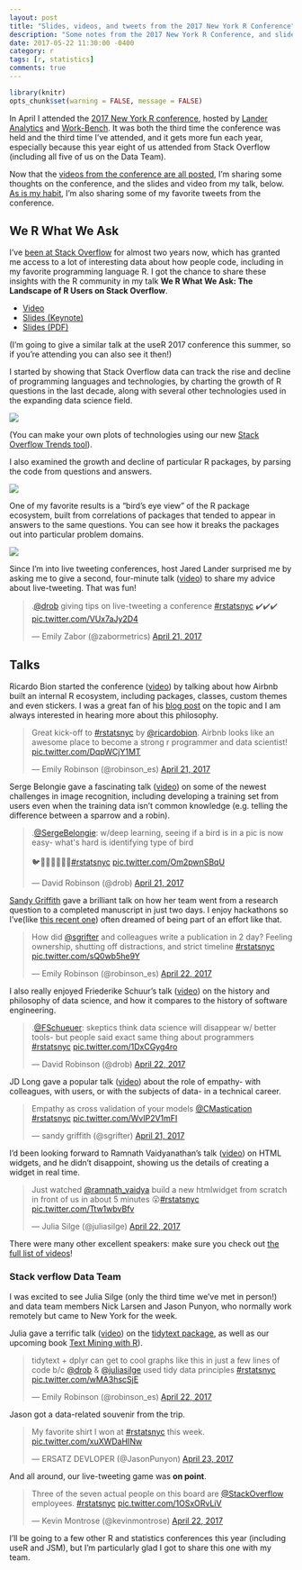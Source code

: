 ```yaml
---
layout: post
title: "Slides, videos, and tweets from the 2017 New York R Conference"
description: "Some notes from the 2017 New York R Conference, and slides and video from my talk."
date: 2017-05-22 11:30:00 -0400
category: r
tags: [r, statistics]
comments: true
---
```


```r
library(knitr)
opts_chunk$set(warning = FALSE, message = FALSE)
```

In April I attended the [2017 New York R conference](http://www.work-bench.com/blog/2017/05/16/highlights-from-the-2017-r-conference/), hosted by [Lander Analytics](https://www.landeranalytics.com/) and [Work-Bench](https://www.work-bench.com/about). It was both the third time the conference was held and the third time I've attended, and it gets more fun each year, especially because this year eight of us attended from Stack Overflow (including all five of us on the Data Team).

Now that the [videos from the conference are all posted](http://www.rstats.nyc/2017), I'm sharing some thoughts on the conference, and the slides and video from my talk, below. [As is my habit](http://varianceexplained.org/r/user-jsm-conferences/), I'm also sharing some of my favorite tweets from the conference.

## We R What We Ask

I've [been at Stack Overflow](http://varianceexplained.org/r/year_data_scientist/) for almost two years now, which has granted me access to a lot of interesting data about how people code, including in my favorite programming language R. I got the chance to share these insights with the R community in my talk **We R What We Ask: The Landscape of R Users on Stack Overflow**.

* [Video](https://www.youtube.com/watch?v=WEwFckGPRzU)
* [Slides (Keynote)](https://www.dropbox.com/s/kimx2mm75r6aj6b/WeRWhatWeAsk-DavidRobinson.key?dl=1)
* [Slides (PDF)](https://www.dropbox.com/s/g3evox3uxrww50b/WeRWhatWeAsk-DavidRobinson.pdf?dl=1)

(I'm going to give a similar talk at the useR 2017 conference this summer, so if you're attending you can also see it then!)

I started by showing that Stack Overflow data can track the rise and decline of programming languages and technologies, by charting the growth of R questions in the last decade, along with several other technologies used in the expanding data science field. 

![](https://www.dropbox.com/s/6hz03phk89nov0x/growth-languages.png?dl=1)

(You can make your own plots of technologies using our new [Stack Overflow Trends tool](https://insights.stackoverflow.com/trends)).

I also examined the growth and decline of particular R packages, by parsing the code from questions and answers.

![](https://www.dropbox.com/s/3t1r9q7qv92a2u9/r-packages.png?dl=1)

One of my favorite results is a "bird's eye view" of the R package ecosystem, built from correlations of packages that tended to appear in answers to the same questions. You can see how it breaks the packages out into particular problem domains.

![](https://www.dropbox.com/s/nu3xn6ai54phj0v/ecosystem.png?dl=1)

Since I'm into live tweeting conferences, host Jared Lander surprised me by asking me to give a second, four-minute talk ([video](https://www.youtube.com/watch?v=pxwGIZlPKT0)) to share my advice about live-tweeting. That was fun!

<blockquote class="twitter-tweet" data-lang="en"><p lang="en" dir="ltr">.<a href="https://twitter.com/drob">@drob</a> giving tips on live-tweeting a conference <a href="https://twitter.com/hashtag/rstatsnyc?src=hash">#rstatsnyc</a> ✔️✔️✔️ <a href="https://t.co/VUx7aJy2D4">pic.twitter.com/VUx7aJy2D4</a></p>&mdash; Emily Zabor (@zabormetrics) <a href="https://twitter.com/zabormetrics/status/855518845779496961">April 21, 2017</a></blockquote>

## Talks

Ricardo Bion started the conference ([video](https://www.youtube.com/watch?v=70luTZU-D3E)) by talking about how Airbnb built an internal R ecosystem, including packages, classes, custom themes and even stickers. I was a great fan of his [blog post](https://medium.com/airbnb-engineering/using-r-packages-and-education-to-scale-data-science-at-airbnb-906faa58e12d) on the topic and I am always interested in hearing more about this philosophy.

<blockquote class="twitter-tweet" data-lang="en"><p lang="en" dir="ltr">Great kick-off to <a href="https://twitter.com/hashtag/rstatsnyc?src=hash">#rstatsnyc</a> by <a href="https://twitter.com/ricardobion">@ricardobion</a>. Airbnb looks like an awesome place to become a strong r programmer and data scientist! <a href="https://t.co/DqpWCjY1MT">pic.twitter.com/DqpWCjY1MT</a></p>&mdash; Emily Robinson (@robinson_es) <a href="https://twitter.com/robinson_es/status/855415998538711042">April 21, 2017</a></blockquote>
<script async src="https://platform.twitter.com/widgets.js" charset="utf-8"></script>

Serge Belongie gave a fascinating talk ([video](https://www.youtube.com/watch?v=mD5cuMza6Rc&feature=youtu.be)) on some of the newest challenges in image recognition, including developing a training set from users even when the training data isn't common knowledge (e.g. telling the difference between a sparrow and a robin).

<blockquote class="twitter-tweet" data-lang="en"><p lang="en" dir="ltr">.<a href="https://twitter.com/SergeBelongie">@SergeBelongie</a>: w/deep learning, seeing if a bird is in a pic is now easy- what&#39;s hard is identifying type of bird<br><br>🐦🐔🐧🐤🦆🦅🦉<a href="https://twitter.com/hashtag/rstatsnyc?src=hash">#rstatsnyc</a> <a href="https://t.co/Om2pwnSBqU">pic.twitter.com/Om2pwnSBqU</a></p>&mdash; David Robinson (@drob) <a href="https://twitter.com/drob/status/855418188015824900">April 21, 2017</a></blockquote>
<script async src="https://platform.twitter.com/widgets.js" charset="utf-8"></script>

[Sandy Griffith](http://www.sandradgriffith.com/) gave a brilliant talk on how her team went from a research question to a completed manuscript in just two days. I enjoy hackathons so I've(like [this recent one](http://varianceexplained.org/programming/tagger-news/))  often dreamed of being part of an effort like that.

<blockquote class="twitter-tweet" data-lang="en"><p lang="en" dir="ltr">How did <a href="https://twitter.com/sgrifter">@sgrifter</a> and colleagues write a publication in 2 day? Feeling ownership, shutting off distractions, and strict timeline <a href="https://twitter.com/hashtag/rstatsnyc?src=hash">#rstatsnyc</a> <a href="https://t.co/sQ0wb5he9Y">pic.twitter.com/sQ0wb5he9Y</a></p>&mdash; Emily Robinson (@robinson_es) <a href="https://twitter.com/robinson_es/status/855789522671611905">April 22, 2017</a></blockquote>
<script async src="https://platform.twitter.com/widgets.js" charset="utf-8"></script>

I also really enjoyed Friederike Schuur's talk ([video](https://www.youtube.com/watch?v=xcLjjeKzU-c&feature=youtu.be)) on the history and philosophy of data science, and how it compares to the history of software engineering.

<blockquote class="twitter-tweet" data-lang="en"><p lang="en" dir="ltr">.<a href="https://twitter.com/FSchueuer">@FSchueuer</a>: skeptics think data science will disappear w/ better tools- but people said exact same thing about programmers <a href="https://twitter.com/hashtag/rstatsnyc?src=hash">#rstatsnyc</a> <a href="https://t.co/1DxCGyg4ro">pic.twitter.com/1DxCGyg4ro</a></p>&mdash; David Robinson (@drob) <a href="https://twitter.com/drob/status/855792035554627586">April 22, 2017</a></blockquote>
<script async src="//platform.twitter.com/widgets.js" charset="utf-8"></script>

JD Long gave a popular talk ([video](https://www.youtube.com/watch?v=P7VnKgVMLvY)) about the role of empathy- with colleagues, with users, or with the subjects of data- in a technical career.

<blockquote class="twitter-tweet" data-lang="en"><p lang="en" dir="ltr">Empathy as cross validation of your models <a href="https://twitter.com/CMastication">@CMastication</a> <a href="https://twitter.com/hashtag/rstatsnyc?src=hash">#rstatsnyc</a> <a href="https://t.co/WvIP2V1mFI">pic.twitter.com/WvIP2V1mFI</a></p>&mdash; sandy griffith (@sgrifter) <a href="https://twitter.com/sgrifter/status/855499687041937408">April 21, 2017</a></blockquote>

I'd been looking forward to Ramnath Vaidyanathan's talk ([video](https://www.youtube.com/watch?v=gf6KrnXLs9I)) on HTML widgets, and he didn't disappoint, showing us the details of creating a widget in real time.

<blockquote class="twitter-tweet" data-lang="en"><p lang="en" dir="ltr">Just watched <a href="https://twitter.com/ramnath_vaidya">@ramnath_vaidya</a> build a new htmlwidget from scratch in front of us in about 5 minutes 😮<a href="https://twitter.com/hashtag/rstatsnyc?src=hash">#rstatsnyc</a> <a href="https://t.co/Ttw1wbvBfv">pic.twitter.com/Ttw1wbvBfv</a></p>&mdash; Julia Silge (@juliasilge) <a href="https://twitter.com/juliasilge/status/855799239200387073">April 22, 2017</a></blockquote>

There were many other excellent speakers: make sure you check out [the full list of videos](http://www.rstats.nyc/2017)!

### Stack verflow Data Team

I was excited to see Julia Silge (only the third time we've met in person!) and data team members Nick Larsen and Jason Punyon, who normally work remotely but came to New York for the week.

Julia gave a terrific talk ([video](https://www.youtube.com/watch?v=0poJP8WQxew)) on the [tidytext package](https://github.com/juliasilge/tidytext), as well as our upcoming book [Text Mining with R](http://tidytextmining.com/)).

<blockquote class="twitter-tweet" data-lang="en"><p lang="en" dir="ltr">tidytext + dplyr can get to cool graphs like this in just a few lines of code b/c <a href="https://twitter.com/drob">@drob</a> &amp; <a href="https://twitter.com/juliasilge">@juliasilge</a> used tidy data principles <a href="https://twitter.com/hashtag/rstatsnyc?src=hash">#rstatsnyc</a> <a href="https://t.co/wMA3hscSjE">pic.twitter.com/wMA3hscSjE</a></p>&mdash; Emily Robinson (@robinson_es) <a href="https://twitter.com/robinson_es/status/855880453194121216">April 22, 2017</a></blockquote>

Jason got a data-related souvenir from the trip.

<blockquote class="twitter-tweet" data-lang="en"><p lang="en" dir="ltr">My favorite shirt I won at <a href="https://twitter.com/hashtag/rstatsnyc?src=hash">#rstatsnyc</a> this week. <a href="https://t.co/xuXWDaHINw">pic.twitter.com/xuXWDaHINw</a></p>&mdash; ERSATZ DEVLOPER (@JasonPunyon) <a href="https://twitter.com/JasonPunyon/status/856214823830507520">April 23, 2017</a></blockquote>
<script async src="//platform.twitter.com/widgets.js" charset="utf-8"></script>

And all around, our live-tweeting game was **on point**.

<blockquote class="twitter-tweet" data-lang="en"><p lang="en" dir="ltr">Three of the seven actual people on this board are <a href="https://twitter.com/StackOverflow">@StackOverflow</a> employees. <a href="https://twitter.com/hashtag/rstatsnyc?src=hash">#rstatsnyc</a> <a href="https://t.co/1OSxORvLiV">pic.twitter.com/1OSxORvLiV</a></p>&mdash; Kevin Montrose (@kevinmontrose) <a href="https://twitter.com/kevinmontrose/status/855828929013313538">April 22, 2017</a></blockquote>
<script async src="//platform.twitter.com/widgets.js" charset="utf-8"></script>

I'll be going to a few other R and statistics conferences this year (including useR and JSM), but I'm particularly glad I got to share this one with my team.
